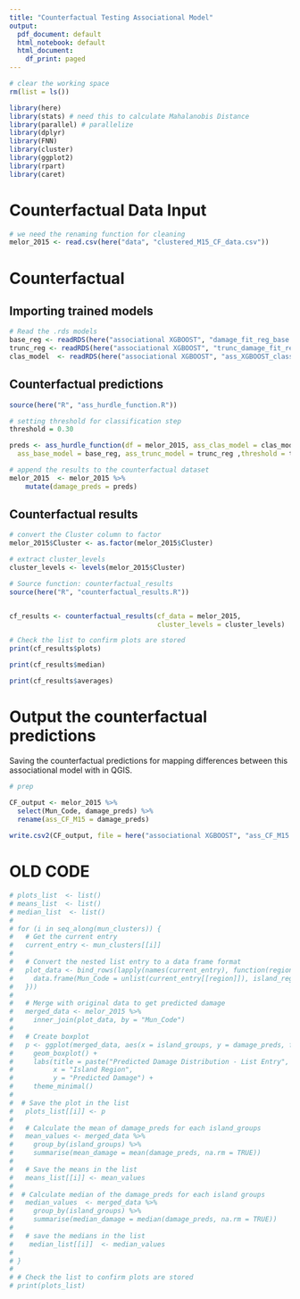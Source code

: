 ```yaml
---
title: "Counterfactual Testing Associational Model"
output:
  pdf_document: default
  html_notebook: default
  html_document:
    df_print: paged
---
```


```r
# clear the working space
rm(list = ls())

library(here)
library(stats) # need this to calculate Mahalanobis Distance
library(parallel) # parallelize
library(dplyr)
library(FNN)
library(cluster)
library(ggplot2)
library(rpart)
library(caret)
```

# Counterfactual Data Input
```r
# we need the renaming function for cleaning
melor_2015 <- read.csv(here("data", "clustered_M15_CF_data.csv"))
```



# Counterfactual

## Importing trained models
```r
# Read the .rds models
base_reg <- readRDS(here("associational XGBOOST", "damage_fit_reg_base.rds"))
trunc_reg <- readRDS(here("associational XGBOOST", "trunc_damage_fit_reg.rds"))
clas_model  <- readRDS(here("associational XGBOOST", "ass_XGBOOST_class.rds"))
```

## Counterfactual predictions
```r
source(here("R", "ass_hurdle_function.R"))

# setting threshold for classification step
threshold = 0.30

preds <- ass_hurdle_function(df = melor_2015, ass_clas_model = clas_model,
  ass_base_model = base_reg, ass_trunc_model = trunc_reg ,threshold = threshold)
```

```r
# append the results to the counterfactual dataset
melor_2015  <- melor_2015 %>%
    mutate(damage_preds = preds)
```

## Counterfactual results

```r

# convert the Cluster column to factor
melor_2015$Cluster <- as.factor(melor_2015$Cluster)

# extract cluster_levels
cluster_levels <- levels(melor_2015$Cluster)

# Source function: counterfactual_results 
source(here("R", "counterfactual_results.R"))


cf_results <- counterfactual_results(cf_data = melor_2015, 
                                     cluster_levels = cluster_levels) 


```


```r
# Check the list to confirm plots are stored
print(cf_results$plots)
```

```r
print(cf_results$median)
```

```r
print(cf_results$averages)
```


# Output the counterfactual predictions
Saving the counterfactual predictions for mapping differences  between this 
associational model with in QGIS.

```r
# prep

CF_output <- melor_2015 %>%
  select(Mun_Code, damage_preds) %>%
  rename(ass_CF_M15 = damage_preds)
  
write.csv2(CF_output, file = here("associational XGBOOST", "ass_CF_M15.csv"))
```

# OLD CODE

```r
# plots_list  <- list()
# means_list  <- list()
# median_list  <- list()
# 
# for (i in seq_along(mun_clusters)) {
#   # Get the current entry
#   current_entry <- mun_clusters[[i]]
# 
#   # Convert the nested list entry to a data frame format
#   plot_data <- bind_rows(lapply(names(current_entry), function(region) {
#     data.frame(Mun_Code = unlist(current_entry[[region]]), island_regions = region, stringsAsFactors = FALSE)
#   }))
# 
#   # Merge with original data to get predicted damage
#   merged_data <- melor_2015 %>%
#     inner_join(plot_data, by = "Mun_Code")
# 
#   # Create boxplot
#   p <- ggplot(merged_data, aes(x = island_groups, y = damage_preds, fill = island_groups)) +
#     geom_boxplot() +
#     labs(title = paste("Predicted Damage Distribution - List Entry", i),
#          x = "Island Region",
#          y = "Predicted Damage") +
#     theme_minimal()
# 
#  # Save the plot in the list
#   plots_list[[i]] <- p
# 
#   # Calculate the mean of damage_preds for each island_groups
#   mean_values <- merged_data %>%
#     group_by(island_groups) %>%
#     summarise(mean_damage = mean(damage_preds, na.rm = TRUE))
# 
#   # Save the means in the list
#   means_list[[i]] <- mean_values
# 
#  # Calculate median of the damage_preds for each island groups
#   median_values  <- merged_data %>%
#     group_by(island_groups) %>%
#     summarise(median_damage = median(damage_preds, na.rm = TRUE))
# 
#   # save the medians in the list
#    median_list[[i]]  <- median_values
# 
# }
# 
# # Check the list to confirm plots are stored
# print(plots_list)
```





